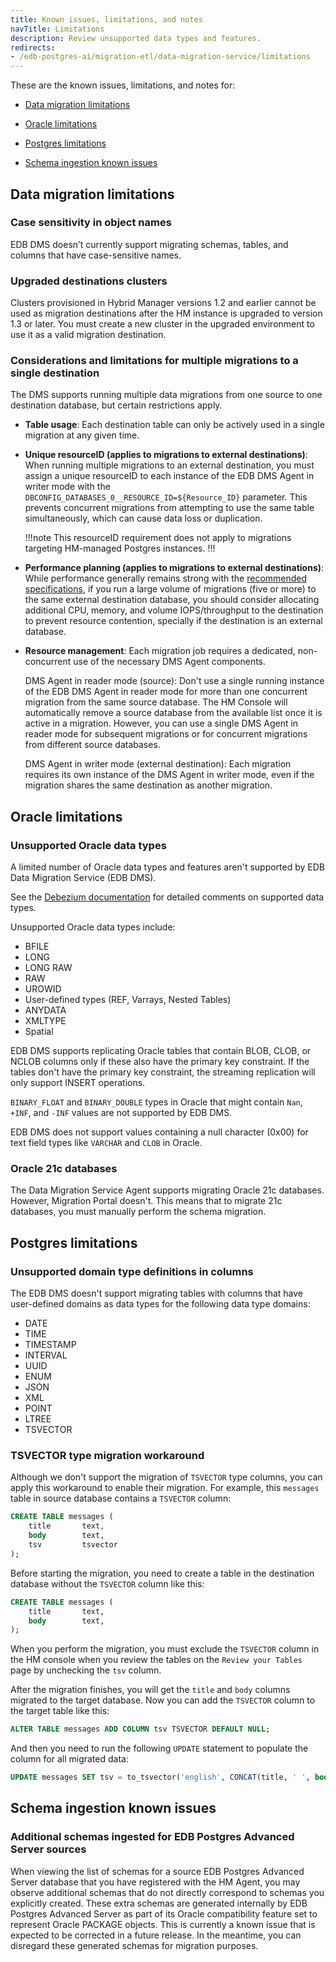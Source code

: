 ```yaml
---
title: Known issues, limitations, and notes
navTitle: Limitations
description: Review unsupported data types and features.
redirects:
- /edb-postgres-ai/migration-etl/data-migration-service/limitations
---
```


These are the known issues, limitations, and notes for:

-   [Data migration limitations](#data-migration-limitations)

-   [Oracle limitations](limitations.mdx#oracle-limitations)

-   [Postgres limitations](limitations.mdx#postgres-limitations)

-   [Schema ingestion known issues](#schema-ingestion-known-issues)

## Data migration limitations

### Case sensitivity in object names

EDB DMS doesn’t currently support migrating schemas, tables, and columns that have case-sensitive names.

### Upgraded destinations clusters

Clusters provisioned in Hybrid Manager versions 1.2 and earlier cannot be used as migration destinations after the HM instance is upgraded to version 1.3 or later. You must create a new cluster in the upgraded environment to use it as a valid migration destination.

### Considerations and limitations for multiple migrations to a single destination

The DMS supports running multiple data migrations from one source to one destination database, but certain restrictions apply.

- **Table usage**: Each destination table can only be actively used in a single migration at any given time. 

- **Unique resourceID (applies to migrations to external destinations)**: When running multiple migrations to an external destination, you must assign a unique resourceID to each instance of the EDB DMS Agent in writer mode with the `DBCONFIG_DATABASES_0__RESOURCE_ID=${Resource_ID}` parameter. This prevents concurrent migrations from attempting to use the same table simultaneously, which can cause data loss or duplication.

  !!!note
  This resourceID requirement does not apply to migrations targeting HM-managed Postgres instances.
  !!!

- **Performance planning (applies to migrations to external destinations)**: While performance generally remains strong with the [recommended specifications](specs), if you run a large volume of migrations (five or more) to the same external destination database, you should consider allocating additional CPU, memory, and volume IOPS/throughput to the destination to prevent resource contention, specially if the destination is an external database. 

- **Resource management**: Each migration job requires a dedicated, non-concurrent use of the necessary DMS Agent components.

  DMS Agent in reader mode (source): Don't use a single running instance of the EDB DMS Agent in reader mode for more than one concurrent migration from the same source database. The HM Console will automatically remove a source database from the available list once it is active in a migration. 
  However, you can use a single DMS Agent in reader mode for subsequent migrations or for concurrent migrations from different source databases. 

  DMS Agent in writer mode (external destination): Each migration requires its own instance of the DMS Agent in writer mode, even if the migration shares the same destination as another migration.

## Oracle limitations

### Unsupported Oracle data types

A limited number of Oracle data types and features aren't supported by EDB Data Migration Service (EDB DMS).

See the [Debezium documentation](https://debezium.io/documentation/reference/3.2/connectors/oracle.html#oracle-data-type-mappings) for detailed comments on supported data types.

Unsupported Oracle data types include:

-   BFILE
-   LONG
-   LONG RAW
-   RAW
-   UROWID
-   User-defined types (REF, Varrays, Nested Tables)
-   ANYDATA
-   XMLTYPE
-   Spatial

EDB DMS supports replicating Oracle tables that contain BLOB, CLOB, or NCLOB columns only if these also have the primary key constraint. If the tables don't have the primary key constraint, the streaming replication will only support INSERT operations.

`BINARY_FLOAT` and `BINARY_DOUBLE` types in Oracle that might contain `Nan`, `+INF`, and `-INF` values are not supported by EDB DMS.

EDB DMS does not support values containing a null character (0x00) for text field types like `VARCHAR` and `CLOB` in Oracle.

### Oracle 21c databases

The Data Migration Service Agent supports migrating Oracle 21c databases. However, Migration Portal doesn't. This means that to migrate 21c databases, you must manually perform the schema migration.

## Postgres limitations

### Unsupported domain type definitions in columns

The EDB DMS doesn't support migrating tables with columns that have user-defined domains as data types for the following data type domains:

-   DATE
-   TIME
-   TIMESTAMP
-   INTERVAL
-   UUID
-   ENUM
-   JSON
-   XML
-   POINT
-   LTREE
-   TSVECTOR

### TSVECTOR type migration workaround

Although we don't support the migration of `TSVECTOR` type columns, you can apply this workaround to enable their migration. For example, this `messages` table in source database contains a `TSVECTOR` column:

```sql
CREATE TABLE messages (
    title       text,
    body        text,
    tsv         tsvector
);
```

Before starting the migration, you need to create a table in the destination database without the `TSVECTOR` column like this:

```sql
CREATE TABLE messages (
    title       text,
    body        text,
);
```

When you perform the migration, you must exclude the `TSVECTOR` column in the HM console when you review the tables on the `Review your Tables` page by unchecking the `tsv` column.

After the migration finishes, you will get the `title` and `body` columns migrated to the target database. Now you can add the `TSVECTOR` column to the target table like this:

```sql
ALTER TABLE messages ADD COLUMN tsv TSVECTOR DEFAULT NULL;
```

And then you need to run the following `UPDATE` statement to populate the column for all migrated data:

```sql
UPDATE messages SET tsv = to_tsvector('english', CONCAT(title, ' ', body)) WHERE tsv IS NULL;
```

## Schema ingestion known issues

### Additional schemas ingested for EDB Postgres Advanced Server sources

When viewing the list of schemas for a source EDB Postgres Advanced Server database that you have registered with the HM Agent, you may observe additional schemas that do not directly correspond to schemas you explicitly created. These extra schemas are generated internally by EDB Postgres Advanced Server as part of its Oracle compatibility feature set to represent Oracle PACKAGE objects. This is currently a known issue that is expected to be corrected in a future release. In the meantime, you can disregard these generated schemas for migration purposes.

